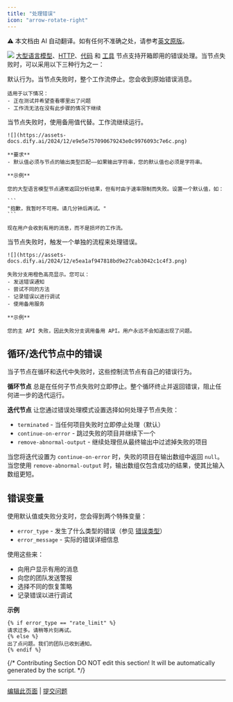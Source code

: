 ```yaml
---
title: "处理错误"
icon: "arrow-rotate-right"
---
```


<Note> ⚠️ 本文档由 AI 自动翻译。如有任何不准确之处，请参考[英文原版](/en/documentation/pages/build/predefined-error-handling-logic)。</Note>


![](https://assets-docs.dify.ai/2024/12/6e2655949889d4d162945d840d698649.png)
[大型语言模型](/en/guides/workflow/node/llm)、[HTTP](/en/guides/workflow/node/http-request)、[代码](/en/guides/workflow/node/code) 和 [工具](/en/guides/workflow/node/tools) 
节点支持开箱即用的错误处理。当节点失败时，可以采用以下三种行为之一：

<AccordionGroup>
  <Accordion title="无">
    默认行为。当节点失败时，整个工作流停止。您会收到原始错误消息。

    适用于以下情况：
    - 正在测试并希望查看哪里出了问题
    - 工作流无法在没有此步骤的情况下继续
  </Accordion>
  <Accordion title="默认值">
    当节点失败时，使用备用值代替。工作流继续运行。

    ![](https://assets-docs.dify.ai/2024/12/e9e5e757090679243e0c9976093c7e6c.png)

    **要求**
    - 默认值必须与节点的输出类型匹配——如果输出字符串，您的默认值也必须是字符串。

    **示例**

    您的大型语言模型节点通常返回分析结果，但有时由于速率限制而失败。设置一个默认值，如：

    ```
    "抱歉，我暂时不可用。请几分钟后再试。"
    ```

    现在用户会收到有用的消息，而不是损坏的工作流。
  </Accordion>
  <Accordion title="失败分支">
    当节点失败时，触发一个单独的流程来处理错误。

    ![](https://assets-docs.dify.ai/2024/12/e5ea1af947818bd9e27cab3042c1c4f3.png)

    失败分支用橙色高亮显示。您可以：
    - 发送错误通知
    - 尝试不同的方法
    - 记录错误以进行调试
    - 使用备用服务
    
    **示例**

    您的主 API 失败，因此失败分支调用备用 API。用户永远不会知道出现了问题。
  </Accordion>
</AccordionGroup>

## 循环/迭代节点中的错误

当子节点在循环和迭代中失败时，这些控制流节点有自己的错误行为。

**循环节点** 总是在任何子节点失败时立即停止。整个循环终止并返回错误，阻止任何进一步的迭代运行。

**迭代节点** 让您通过错误处理模式设置选择如何处理子节点失败：

- `terminated` - 当任何项目失败时立即停止处理（默认）
- `continue-on-error` - 跳过失败的项目并继续下一个
- `remove-abnormal-output` - 继续处理但从最终输出中过滤掉失败的项目

当您将迭代设置为 `continue-on-error` 时，失败的项目在输出数组中返回 `null`。当您使用 `remove-abnormal-output` 时，输出数组仅包含成功的结果，使其比输入数组更短。

## 错误变量

使用默认值或失败分支时，您会得到两个特殊变量：

- `error_type` - 发生了什么类型的错误（参见 [错误类型](en/guides/workflow/error-handling/error-type)）
- `error_message` - 实际的错误详细信息

使用这些来：
- 向用户显示有用的消息
- 向您的团队发送警报
- 选择不同的恢复策略
- 记录错误以进行调试

**示例**

```text
{% if error_type == "rate_limit" %}
请求过多。请稍等片刻再试。
{% else %}
出了点问题。我们的团队已收到通知。
{% endif %}
```

{/*
Contributing Section
DO NOT edit this section!
It will be automatically generated by the script.
*/}

---

[编辑此页面](https://github.com/langgenius/dify-docs/edit/main/zh-hans/documentation/pages/build/predefined-error-handling-logic.mdx) | [提交问题](https://github.com/langgenius/dify-docs/issues/new?template=docs.yml)


